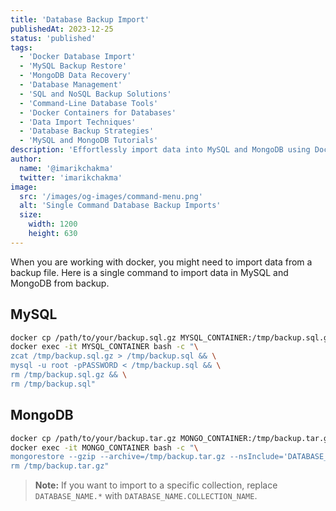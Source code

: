 ```yaml
---
title: 'Database Backup Import'
publishedAt: 2023-12-25
status: 'published'
tags:
  - 'Docker Database Import'
  - 'MySQL Backup Restore'
  - 'MongoDB Data Recovery'
  - 'Database Management'
  - 'SQL and NoSQL Backup Solutions'
  - 'Command-Line Database Tools'
  - 'Docker Containers for Databases'
  - 'Data Import Techniques'
  - 'Database Backup Strategies'
  - 'MySQL and MongoDB Tutorials'
description: 'Effortlessly import data into MySQL and MongoDB using Docker with single-command guide.'
author:
  name: '@imarikchakma'
  twitter: 'imarikchakma'
image:
  src: '/images/og-images/command-menu.png'
  alt: 'Single Command Database Backup Imports'
  size:
    width: 1200
    height: 630
---
```


When you are working with docker, you might need to import data from a backup file. Here is a single command to import data in MySQL and MongoDB from backup.

## MySQL

```bash
docker cp /path/to/your/backup.sql.gz MYSQL_CONTAINER:/tmp/backup.sql.gz && \
docker exec -it MYSQL_CONTAINER bash -c "\
zcat /tmp/backup.sql.gz > /tmp/backup.sql && \
mysql -u root -pPASSWORD < /tmp/backup.sql && \
rm /tmp/backup.sql.gz && \
rm /tmp/backup.sql"
```

## MongoDB

```bash
docker cp /path/to/your/backup.tar.gz MONGO_CONTAINER:/tmp/backup.tar.gz && \
docker exec -it MONGO_CONTAINER bash -c "\
mongorestore --gzip --archive=/tmp/backup.tar.gz --nsInclude='DATABASE_NAME.*' && \
rm /tmp/backup.tar.gz"
```

> **Note:** If you want to import to a specific collection, replace `DATABASE_NAME.*` with `DATABASE_NAME.COLLECTION_NAME`.
